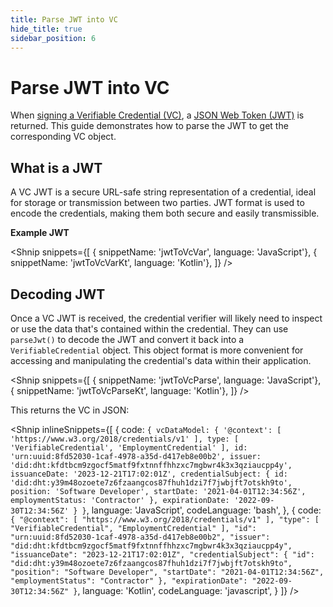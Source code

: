 ```yaml
---
title: Parse JWT into VC
hide_title: true
sidebar_position: 6
---
```


<LanguageSwitcher languages="JavaScript, Kotlin" />

# Parse JWT into VC

When [signing a Verifiable Credential (VC)](/docs/web5/verifiable-credentials/vc-issuance#sign-vc), a [JSON Web Token (JWT)](https://jwt.io/) is returned.
This guide demonstrates how to parse the JWT to get the corresponding VC object.

## What is a JWT
A VC JWT is a secure URL-safe string representation of a credential, ideal for storage or transmission between two parties.
JWT format is used to encode the credentials, making them both secure and easily transmissible.

**Example JWT**

<Shnip
  snippets={[
    { snippetName: 'jwtToVcVar', language: 'JavaScript'},
    { snippetName: 'jwtToVcVarKt', language: 'Kotlin'},
    ]}
/>


## Decoding JWT

Once a VC JWT is received, the credential verifier will likely need to inspect or use the data that's contained within the credential.
They can use `parseJwt()` to decode the JWT and convert it back into a `VerifiableCredential` object.
This object format is more convenient for accessing and manipulating the credential's data within their application.

<Shnip
  snippets={[
    { snippetName: 'jwtToVcParse', language: 'JavaScript'},
    { snippetName: 'jwtToVcParseKt', language: 'Kotlin'},
    ]}
/>

This returns the VC in JSON:

<Shnip
  inlineSnippets={[
    {
      code: `
{
  vcDataModel: {
    '@context': [ 'https://www.w3.org/2018/credentials/v1' ],
    type: [ 'VerifiableCredential', 'EmploymentCredential' ],
    id: 'urn:uuid:8fd52030-1caf-4978-a35d-d417eb8e00b2',
    issuer: 'did:dht:kfdtbcm9zgocf5matf9fxtnnffhhzxc7mgbwr4k3x3qziaucpp4y',
    issuanceDate: '2023-12-21T17:02:01Z',
    credentialSubject: {
      id: 'did:dht:y39m48ozoete7z6fzaangcos87fhuh1dzi7f7jwbjft7otskh9to',
      position: 'Software Developer',
      startDate: '2021-04-01T12:34:56Z',
      employmentStatus: 'Contractor'
    },
    expirationDate: '2022-09-30T12:34:56Z'
  }
}
      `,
      language: 'JavaScript',
      codeLanguage: 'bash',
    },
    {
      code: `
{
  "@context": [
    "https://www.w3.org/2018/credentials/v1"
  ],
  "type": [
    "VerifiableCredential",
    "EmploymentCredential"
  ],
  "id": "urn:uuid:8fd52030-1caf-4978-a35d-d417eb8e00b2",
  "issuer": "did:dht:kfdtbcm9zgocf5matf9fxtnnffhhzxc7mgbwr4k3x3qziaucpp4y",
  "issuanceDate": "2023-12-21T17:02:01Z",
  "credentialSubject": {
    "id": "did:dht:y39m48ozoete7z6fzaangcos87fhuh1dzi7f7jwbjft7otskh9to",
    "position": "Software Developer",
    "startDate": "2021-04-01T12:34:56Z",
    "employmentStatus": "Contractor"
  },
  "expirationDate": "2022-09-30T12:34:56Z"
}
      `,
      language: 'Kotlin', 
      codeLanguage: 'javascript',
    }
  ]}
/>